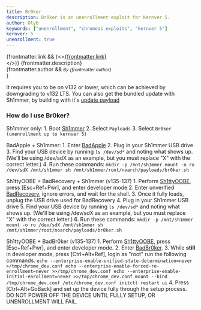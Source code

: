 ```yaml
---
title: Br0ker
description: Br0ker is an unenrollment exploit for Kernver 5.
author: OlyB
keywords: ["unenrollment", "chromeos exploits", "kernver 5"]
kernver: 5
unenrollment: true
---
```


{frontmatter.link && (<><a href={frontmatter.link}>{frontmatter.link}</a><br/></>)}
{frontmatter.description}<br/>
{frontmatter.author && <small><i>By {frontmatter.author}</i><br/></small>}

It requires you to be on v132 or lower, which can be achieved by downgrading to v132 LTS. You can also get the bundled update with Sh1mmer, by building with it's [update payload](/kajigs/sh1mmer#update-payload)

### How do I use Br0ker?
Sh1mmer only:
    1. Boot [Sh1mmer](/kajigs/sh1mmer#booting)
    2. Select `Payloads`
    3. Select `Br0ker (unenrollment up to kernver 5)`

BadApple + Sh1mmer:
    1. Enter [BadApple](/kajigs/badapple)
    2. Plug in your Sh1mmer USB drive
    3. Find your USB device by running
        ```
        ls /dev/sd*
        ```
        and noting what shows up. (We'll be using /dev/sdX as an example, but you must replace "X" with the correct letter.)
    4. Run these commands:
        ```
        mkdir -p /mnt/sh1mmer
        mount -o ro /dev/sdX /mnt/sh1mmer
        sh /mnt/sh1mmer/root/noarch/payloads/br0ker.sh
        ```

Sh1ttyOOBE + BadRecovery + Sh1mmer (v135-137)
    1. Perform [Sh1ttyOOBE](/kajigs/sh1ttyoobe), press [Esc+Ref+Pwr], and enter developer mode
    2. Enter unverified [BadRecovery](/kajigs/badrecovery), ignore errors, and wait for the shell.
    3. Once it fully loads, unplug the USB drive used for BadRecovery
    4. Plug in your Sh1mmer USB drive
    5. Find your USB device by running
        ```
        ls /dev/sd*
        ```
        and noting what shows up. (We'll be using /dev/sdX as an example, but you must replace "X" with the correct letter.)
    6. Run these commands:
        ```
        mkdir -p /mnt/sh1mmer
        mount -o ro /dev/sdX /mnt/sh1mmer
        sh /mnt/sh1mmer/root/noarch/payloads/br0ker.sh
        ```

Sh1ttyOOBE + BadBr0ker (v135-137)
    1. Perform [Sh1ttyOOBE](/kajigs/sh1ttyoobe), press [Esc+Ref+Pwr], and enter developer mode.
    2. Enter [BadBr0ker](https://github.com/crosbreaker/badbr0ker?tab=readme-ov-file#i-have-a-usb-what-now).
    3. While __still__ in developer mode, press [Ctrl+Alt+Ref], login as "root" run the following commands.
        ```
        echo --enterprise-enable-unified-state-determination=never >/tmp/chrome_dev.conf
        echo --enterprise-enable-forced-re-enrollment=never >>/tmp/chrome_dev.conf
        echo --enterprise-enable-initial-enrollment=never >>/tmp/chrome_dev.conf
        mount --bind /tmp/chrome_dev.conf /etc/chrome_dev.conf
        initctl restart ui
        ```
    4. Press [Ctrl+Alt+GoBack] and set up the device fully through the setup process. DO NOT POWER OFF THE DEVICE UNTIL FULLY SETUP, OR UNENROLLMENT WILL FAIL.